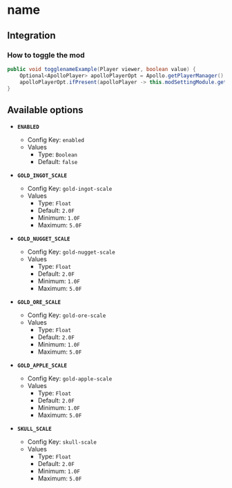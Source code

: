 # name

## Integration

### How to toggle the mod

```java
public void togglenameExample(Player viewer, boolean value) {
    Optional<ApolloPlayer> apolloPlayerOpt = Apollo.getPlayerManager().getPlayer(viewer.getUniqueId());
    apolloPlayerOpt.ifPresent(apolloPlayer -> this.modSettingModule.getOptions().set(apolloPlayer, ModUhcOverlay.ENABLED, value));
}
```

## Available options

- __`ENABLED`__
    - Config Key: `enabled`
    - Values
        - Type: `Boolean`
        - Default: `false`

- __`GOLD_INGOT_SCALE`__
    - Config Key: `gold-ingot-scale`
    - Values
        - Type: `Float`
        - Default: `2.0F`
        - Minimum: `1.0F`
        - Maximum: `5.0F`

- __`GOLD_NUGGET_SCALE`__
    - Config Key: `gold-nugget-scale`
    - Values
        - Type: `Float`
        - Default: `2.0F`
        - Minimum: `1.0F`
        - Maximum: `5.0F`

- __`GOLD_ORE_SCALE`__
    - Config Key: `gold-ore-scale`
    - Values
        - Type: `Float`
        - Default: `2.0F`
        - Minimum: `1.0F`
        - Maximum: `5.0F`

- __`GOLD_APPLE_SCALE`__
    - Config Key: `gold-apple-scale`
    - Values
        - Type: `Float`
        - Default: `2.0F`
        - Minimum: `1.0F`
        - Maximum: `5.0F`

- __`SKULL_SCALE`__
    - Config Key: `skull-scale`
    - Values
        - Type: `Float`
        - Default: `2.0F`
        - Minimum: `1.0F`
        - Maximum: `5.0F`

